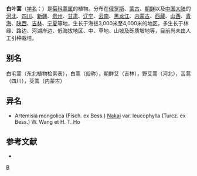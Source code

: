 {{Speciesbox 
| taxon = Artemisia leucophylla
| authority = (Turcz. ex Bess.) Turcz. ex C. B. Clarke
}}
'''白叶蒿'''（[[学名|学名]]：{{lang|la|''Artemisia leucophylla''}}）是[[菊科|菊科]][[蒿属|蒿属]]的植物。分布在[[俄罗斯|俄罗斯]]、[[蒙古|蒙古]]、[[朝鲜|朝鲜]]以及[[中国大陆|中国大陆]]的[[河北|河北]]、[[四川|四川]]、[[新疆|新疆]]、[[贵州|贵州]]、[[甘肃|甘肃]]、[[辽宁|辽宁]]、[[云南|云南]]、[[黑龙江|黑龙江]]、[[内蒙古|内蒙古]]、[[西藏|西藏]]、[[山西|山西]]、[[青海|青海]]、[[陕西|陕西]]、[[吉林|吉林]]、[[宁夏|宁夏]]等地，生长于海拔3,000米至4,000米的地区，多生长于林缘、路边、河湖岸边、低海拔地区、中、草地、山坡及砾质坡地等，目前尚未由人工引种栽培。

== 别名 ==
白毛蒿（东北植物检索表），白蒿（俗称），朝鲜艾（吉林），野艾蒿（河北），苦蒿（四川），茭蒿（内蒙古）

== 异名 ==
* Artemisia mongolica (Fisch. ex Bess.) [[中井猛之进|Nakai]] var. leucophylla (Turcz. ex Bess.) W. Wang et H. T. Ho

== 参考文献 ==
<div class="references-small">
* {{cite web| url =http://www.bioinfo.cn/db05/KmzwSpecies.php?action=view&id=4126| title =白叶蒿| work =《中国高等植物数据库全库》| publisher =中国科学院微生物研究所| author =昆明植物研究所| accessdate =2009-02-24| deadurl =yes| archiveurl =https://web.archive.org/web/20160305044220/http://www.bioinfo.cn/db05/KmzwSpecies.php?action=view&id=4126| archivedate =2016-03-05}}
</div>
{{Taxonbar|from=Q15226783}}

[[Category:蒿属|B]]


{{植物小作品}}